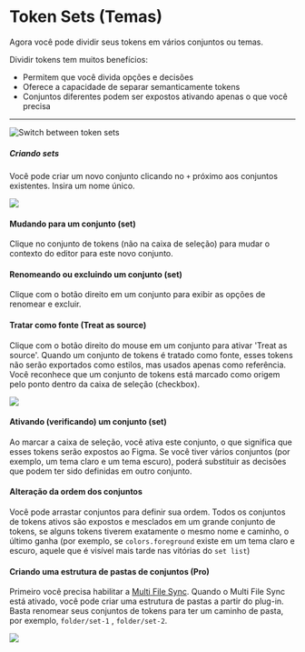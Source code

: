 # Token Sets (Temas)

Agora você pode dividir seus tokens em vários conjuntos ou temas.

Dividir tokens tem muitos benefícios:
- Permitem que você divida opções e decisões
- Oferece a capacidade de separar semanticamente tokens
- Conjuntos diferentes podem ser expostos ativando apenas o que você precisa

---

![Switch between token sets](/token-sets-1.gif)

##### Criando sets
Você pode criar um novo conjunto clicando no `+` próximo aos conjuntos existentes. Insira um nome único.

![](/token-sets.png)

#### Mudando para um conjunto (set)
Clique no conjunto de tokens (não na caixa de seleção) para mudar o contexto do editor para este novo conjunto.

#### Renomeando ou excluindo um conjunto (set)
Clique com o botão direito em um conjunto para exibir as opções de renomear e excluir.

#### Tratar como fonte (Treat as source)
Clique com o botão direito do mouse em um conjunto para ativar 'Treat as source'. Quando um conjunto de tokens é tratado como fonte, esses tokens não serão exportados como estilos, mas usados apenas como referência. Você reconhece que um conjunto de tokens está marcado como origem pelo ponto dentro da caixa de seleção (checkbox).

![](/treat-as-source.png)

#### Ativando (verificando) um conjunto (set)
Ao marcar a caixa de seleção, você ativa este conjunto, o que significa que esses tokens serão expostos ao Figma. Se você tiver vários conjuntos (por exemplo, um tema claro e um tema escuro), poderá substituir as decisões que podem ter sido definidas em outro conjunto.

#### Alteração da ordem dos conjuntos
Você pode arrastar conjuntos para definir sua ordem. Todos os conjuntos de tokens ativos são expostos e mesclados em um grande conjunto de tokens, se alguns tokens tiverem exatamente o mesmo nome e caminho, o último ganha (por exemplo, se `colors.foreground` existe em um tema claro e escuro, aquele que é visível mais tarde nas vitórias do `set list`)

#### Criando uma estrutura de pastas de conjuntos (Pro)
Primeiro você precisa habilitar a <a href="/sync/multi-file">Multi File Sync</a>.
Quando o Multi File Sync está ativado, você pode criar uma estrutura de pastas a partir do plug-in. Basta renomear seus conjuntos de tokens para ter um caminho de pasta, por exemplo, `folder/set-1` , `folder/set-2`.

![](https://user-images.githubusercontent.com/109062656/184136468-275b114d-ff50-4322-9c21-04d940ce2dab.png)